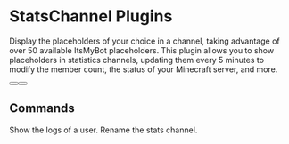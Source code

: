 # StatsChannel Plugins
Display the placeholders of your choice in a channel, taking advantage of over 50 available ItsMyBot placeholders. This plugin allows you to show placeholders in statistics channels, updating them every 5 minutes to modify the member count, the status of your Minecraft server, and more.

<div className="not-prose mb-16 mt-6 flex flex-wrap gap-3">
  <Button href="https://builtbybit.com/resources/29520/" arrow="right" children="Download" />
  <Button href="https://discord.gg/itsme-to" children="Support" variant="outline" />
</div>

## Commands
<Properties>
  <Property name="/statschannel create <name>">
    Show the logs of a user.
  </Property>
  <Property name="/statschannel rename <channel> <name>">
    Rename the stats channel.
  </Property>
</Properties>